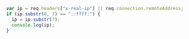 ```js
var ip = req.headers["x-real-ip"] || req.connection.remoteAddress;
if (ip.substr(0, 7) == "::ffff:") {
  ip = ip.substr(7);
  console.log(ip);
}
```